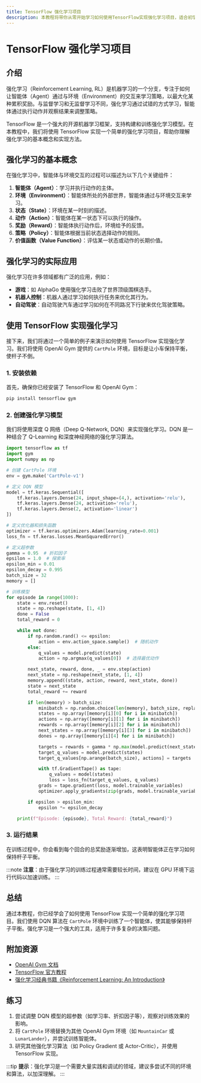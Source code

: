 ```yaml
---
title: TensorFlow 强化学习项目
description: 本教程将带你从零开始学习如何使用TensorFlow实现强化学习项目，适合初学者掌握强化学习的基本概念和实际应用。
---
```


# TensorFlow 强化学习项目

## 介绍

强化学习（Reinforcement Learning, RL）是机器学习的一个分支，专注于如何让智能体（Agent）通过与环境（Environment）的交互来学习策略，以最大化某种累积奖励。与监督学习和无监督学习不同，强化学习通过试错的方式学习，智能体通过执行动作并观察结果来调整策略。

TensorFlow 是一个强大的开源机器学习框架，支持构建和训练强化学习模型。在本教程中，我们将使用 TensorFlow 实现一个简单的强化学习项目，帮助你理解强化学习的基本概念和实现方法。

## 强化学习的基本概念

在强化学习中，智能体与环境交互的过程可以描述为以下几个关键组件：

1. **智能体（Agent）**：学习并执行动作的主体。
2. **环境（Environment）**：智能体所处的外部世界，智能体通过与环境交互来学习。
3. **状态（State）**：环境在某一时刻的描述。
4. **动作（Action）**：智能体在某一状态下可以执行的操作。
5. **奖励（Reward）**：智能体执行动作后，环境给予的反馈。
6. **策略（Policy）**：智能体根据当前状态选择动作的规则。
7. **价值函数（Value Function）**：评估某一状态或动作的长期价值。

## 强化学习的实际应用

强化学习在许多领域都有广泛的应用，例如：

- **游戏**：如 AlphaGo 使用强化学习击败了世界顶级围棋选手。
- **机器人控制**：机器人通过学习如何执行任务来优化其行为。
- **自动驾驶**：自动驾驶汽车通过学习如何在不同路况下行驶来优化驾驶策略。

## 使用 TensorFlow 实现强化学习

接下来，我们将通过一个简单的例子来演示如何使用 TensorFlow 实现强化学习。我们将使用 OpenAI Gym 提供的 `CartPole` 环境，目标是让小车保持平衡，使杆子不倒。

### 1. 安装依赖

首先，确保你已经安装了 TensorFlow 和 OpenAI Gym：

```bash
pip install tensorflow gym
```

### 2. 创建强化学习模型

我们将使用深度 Q 网络（Deep Q-Network, DQN）来实现强化学习。DQN 是一种结合了 Q-Learning 和深度神经网络的强化学习算法。

```python
import tensorflow as tf
import gym
import numpy as np

# 创建 CartPole 环境
env = gym.make('CartPole-v1')

# 定义 DQN 模型
model = tf.keras.Sequential([
    tf.keras.layers.Dense(24, input_shape=(4,), activation='relu'),
    tf.keras.layers.Dense(24, activation='relu'),
    tf.keras.layers.Dense(2, activation='linear')
])

# 定义优化器和损失函数
optimizer = tf.keras.optimizers.Adam(learning_rate=0.001)
loss_fn = tf.keras.losses.MeanSquaredError()

# 定义超参数
gamma = 0.95  # 折扣因子
epsilon = 1.0  # 探索率
epsilon_min = 0.01
epsilon_decay = 0.995
batch_size = 32
memory = []

# 训练模型
for episode in range(1000):
    state = env.reset()
    state = np.reshape(state, [1, 4])
    done = False
    total_reward = 0

    while not done:
        if np.random.rand() <= epsilon:
            action = env.action_space.sample()  # 随机动作
        else:
            q_values = model.predict(state)
            action = np.argmax(q_values[0])  # 选择最优动作

        next_state, reward, done, _ = env.step(action)
        next_state = np.reshape(next_state, [1, 4])
        memory.append((state, action, reward, next_state, done))
        state = next_state
        total_reward += reward

        if len(memory) > batch_size:
            minibatch = np.random.choice(len(memory), batch_size, replace=False)
            states = np.array([memory[i][0] for i in minibatch])
            actions = np.array([memory[i][1] for i in minibatch])
            rewards = np.array([memory[i][2] for i in minibatch])
            next_states = np.array([memory[i][3] for i in minibatch])
            dones = np.array([memory[i][4] for i in minibatch])

            targets = rewards + gamma * np.max(model.predict(next_states), axis=1) * (1 - dones)
            target_q_values = model.predict(states)
            target_q_values[np.arange(batch_size), actions] = targets

            with tf.GradientTape() as tape:
                q_values = model(states)
                loss = loss_fn(target_q_values, q_values)
            grads = tape.gradient(loss, model.trainable_variables)
            optimizer.apply_gradients(zip(grads, model.trainable_variables))

        if epsilon > epsilon_min:
            epsilon *= epsilon_decay

    print(f"Episode: {episode}, Total Reward: {total_reward}")
```

### 3. 运行结果

在训练过程中，你会看到每个回合的总奖励逐渐增加，这表明智能体正在学习如何保持杆子平衡。

:::note
**注意**：由于强化学习的训练过程通常需要较长时间，建议在 GPU 环境下运行代码以加速训练。
:::

## 总结

通过本教程，你已经学会了如何使用 TensorFlow 实现一个简单的强化学习项目。我们使用 DQN 算法在 `CartPole` 环境中训练了一个智能体，使其能够保持杆子平衡。强化学习是一个强大的工具，适用于许多复杂的决策问题。

## 附加资源

- [OpenAI Gym 文档](https://www.gymlibrary.dev/)
- [TensorFlow 官方教程](https://www.tensorflow.org/tutorials)
- [强化学习经典书籍《Reinforcement Learning: An Introduction》](http://incompleteideas.net/book/the-book-2nd.html)

## 练习

1. 尝试调整 DQN 模型的超参数（如学习率、折扣因子等），观察对训练效果的影响。
2. 将 `CartPole` 环境替换为其他 OpenAI Gym 环境（如 `MountainCar` 或 `LunarLander`），并尝试训练智能体。
3. 研究其他强化学习算法（如 Policy Gradient 或 Actor-Critic），并使用 TensorFlow 实现。

:::tip
**提示**：强化学习是一个需要大量实践和调试的领域，建议多尝试不同的环境和算法，以加深理解。
:::